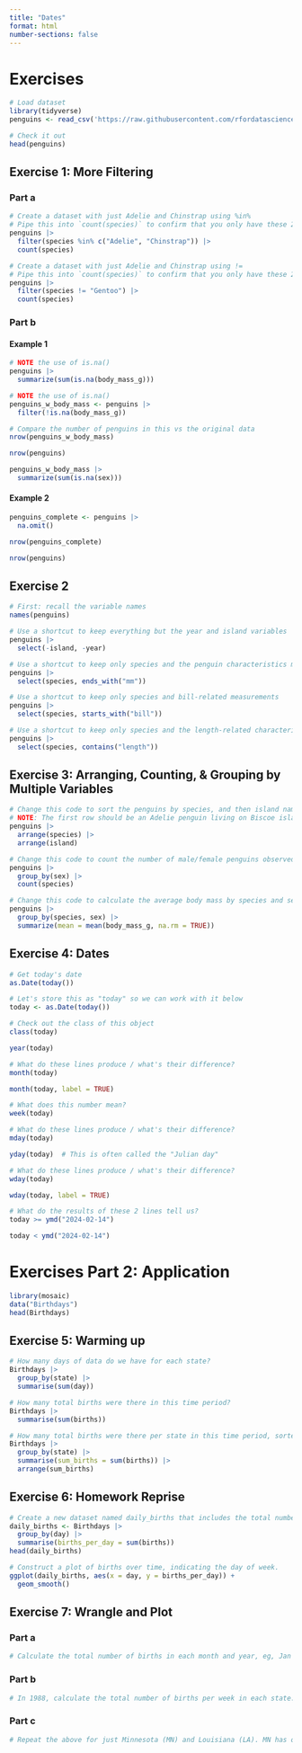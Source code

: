 ```yaml
---
title: "Dates"
format: html
number-sections: false
---
```


# Exercises

```r
# Load dataset
library(tidyverse)
penguins <- read_csv('https://raw.githubusercontent.com/rfordatascience/tidytuesday/master/data/2020/2020-07-28/penguins.csv')

# Check it out
head(penguins)
```


## Exercise 1: More Filtering

### Part a

```r
# Create a dataset with just Adelie and Chinstrap using %in%
# Pipe this into `count(species)` to confirm that you only have these 2 species
penguins |>
  filter(species %in% c("Adelie", "Chinstrap")) |>
  count(species)
```

```r
# Create a dataset with just Adelie and Chinstrap using !=
# Pipe this into `count(species)` to confirm that you only have these 2 species
penguins |>
  filter(species != "Gentoo") |>
  count(species)
```

### Part b

#### Example 1

```r
# NOTE the use of is.na()
penguins |> 
  summarize(sum(is.na(body_mass_g)))
```

```r
# NOTE the use of is.na()
penguins_w_body_mass <- penguins |> 
  filter(!is.na(body_mass_g))

# Compare the number of penguins in this vs the original data
nrow(penguins_w_body_mass)
```
```r
nrow(penguins)
```
```r
penguins_w_body_mass |> 
  summarize(sum(is.na(sex)))
```
#### Example 2

```r
penguins_complete <- penguins |> 
  na.omit()
```
```r
nrow(penguins_complete)
```
```r
nrow(penguins)
```

## Exercise 2

```r
# First: recall the variable names
names(penguins)
```

```r
# Use a shortcut to keep everything but the year and island variables
penguins |>
  select(-island, -year)
```

```r
# Use a shortcut to keep only species and the penguin characteristics measured in mm
penguins |>
  select(species, ends_with("mm"))
```

```r
# Use a shortcut to keep only species and bill-related measurements
penguins |>
  select(species, starts_with("bill"))
```

```r
# Use a shortcut to keep only species and the length-related characteristics
penguins |>
  select(species, contains("length"))
```

## Exercise 3: Arranging, Counting, & Grouping by Multiple Variables

```r
# Change this code to sort the penguins by species, and then island name
# NOTE: The first row should be an Adelie penguin living on Biscoe island
penguins |> 
  arrange(species) |>
  arrange(island)
```

```r
# Change this code to count the number of male/female penguins observed for each species
penguins |>
  group_by(sex) |>
  count(species)
```

```r
# Change this code to calculate the average body mass by species and sex
penguins |> 
  group_by(species, sex) |> 
  summarize(mean = mean(body_mass_g, na.rm = TRUE))
```

## Exercise 4: Dates

```r
# Get today's date
as.Date(today())
```

```r
# Let's store this as "today" so we can work with it below
today <- as.Date(today())

# Check out the class of this object
class(today)
```

```r
year(today)
```

```r
# What do these lines produce / what's their difference?
month(today)
```

```r
month(today, label = TRUE)
```

```r
# What does this number mean?
week(today)
```

```r
# What do these lines produce / what's their difference?
mday(today)
```

```r
yday(today)  # This is often called the "Julian day"
```

```r
# What do these lines produce / what's their difference?
wday(today)
```

```r
wday(today, label = TRUE)
```

```r
# What do the results of these 2 lines tell us?
today >= ymd("2024-02-14")
```

```r
today < ymd("2024-02-14")
```

# Exercises Part 2: Application

```r
library(mosaic)
data("Birthdays")
head(Birthdays)
```

## Exercise 5: Warming up

```r
# How many days of data do we have for each state?
Birthdays |>
  group_by(state) |>
  summarise(sum(day))

# How many total births were there in this time period?
Birthdays |>
  summarise(sum(births))

# How many total births were there per state in this time period, sorted from low to high?
Birthdays |>
  group_by(state) |>
  summarise(sum_births = sum(births)) |>
  arrange(sum_births)

```

## Exercise 6: Homework Reprise

```r
# Create a new dataset named daily_births that includes the total number of births per day (across all states) and the corresponding day of the week.
daily_births <- Birthdays |>
  group_by(day) |>
  summarise(births_per_day = sum(births))
head(daily_births)
```

```r
# Construct a plot of births over time, indicating the day of week.
ggplot(daily_births, aes(x = day, y = births_per_day)) +
  geom_smooth()
```

## Exercise 7: Wrangle and Plot

### Part a

```r
# Calculate the total number of births in each month and year, eg, Jan 1969, Feb 1969, …. Label month by names not numbers, eg, Jan not 1. Then, plot the births by month and comment on what you learn.


```

### Part b

```r
# In 1988, calculate the total number of births per week in each state. Get rid of week “53”, which isn’t a complete week! Then, make a line plot of births by week for each state and comment on what you learn. For example, do you notice any seasonal trends? Are these the same in every state? Any outliers?


```

### Part c

```r
# Repeat the above for just Minnesota (MN) and Louisiana (LA). MN has one of the coldest climates and LA has one of the warmest. How do their seasonal trends compare? Do you think these trends are similar in other colder and warmer states? Try it!


```

